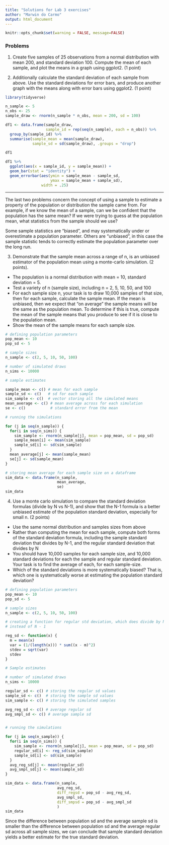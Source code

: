 ```yaml
---
title: "Solutions for Lab 3 exercises"
author: "Marwin do Carmo"
output: html_document
---
```


```r
knitr::opts_chunk$set(warning = FALSE, message=FALSE)
```
### Problems

1. Create five samples of 25 observations from a normal distribution with mean 200, and standard deviation 100. Compute the mean of each sample, and plot the means in a graph using ggplot2. (1 point)


2. Additionally calculate the standard deviation of each sample from above. Use the standard deviations for error bars, and produce another graph with the means along with error bars using ggplot2. (1 point)

```r

library(tidyverse)

n_sample <- 5
n_obs <- 25
sample_draw <- rnorm(n_sample * n_obs, mean = 200, sd = 100)

df1 <- data.frame(sample_draw,
                  sample_id = rep(seq(n_sample), each = n_obs)) %>% 
  group_by(sample_id) %>% 
  summarise(sample_mean = mean(sample_draw),
            sample_sd = sd(sample_draw), .groups = "drop")

df1

df1 %>% 
  ggplot(aes(x = sample_id, y = sample_mean)) +
  geom_bar(stat = "identity") +
  geom_errorbar(aes(ymin = sample_mean - sample_sd,
                    ymax = sample_mean + sample_sd),
                width = .25)
```

---

The last two problems concern the concept of using a sample to estimate a property of the population or distribution the sample came from. For example, if we know the mean of a sample, can we be confident that the population has the same mean? If we were trying to guess at the population mean, what statistics from the sample should we use?

Some sample statistics are "biased", and may systematically under or overestimate a population parameter. Others are "unbiased", in this case the sample statistic tends to correctly estimate the population parameter over the long run.

3. Demonstrate that the sample mean across a range of n, is an unbiased estimator of the population mean using a monte-carlo simulation. (2 points).

- The population is a normal distribution with mean = 10, standard deviation = 5.
- Test a variety of n (sample size), including n = 2, 5, 10, 50, and 100
- For each sample size n, your task is to draw 10,000 samples of that size, then for each sample, calculate the sample mean. If the mean is unbiased, then we expect that "on average" the sample means will be the same as the population mean. To determine if this is true, compute the mean of the sample means that you produce to see if it is close to the population mean. 
- Show the mean of the sample means for each sample size.

```r

# defining population parameters
pop_mean <- 10
pop_sd <- 5

# sample sizes
n_sample <- c(2, 5, 10, 50, 100)

# number of simulated draws
n_sims <- 10000

# sample estimates

sample_mean <- c() # mean for each sample
sample_sd <- c()   # sd for each sample
sim_sample <- c()  # vector storing all the simulated means
mean_average <- c() # mean average across for each simulation
se <- c()           # standard error from the mean

# running the simulations

for (j in seq(n_sample)) {
  for(i in seq(n_sims)) {
    sim_sample <- rnorm(n_sample[j], mean = pop_mean, sd = pop_sd)
    sample_mean[i] <- mean(sim_sample)
    sample_sd[i] <- sd(sim_sample)
  }
  mean_average[j] <- mean(sample_mean)
  se[j] <- sd(sample_mean)
}

# storing mean average for each sample size on a dataframe
sim_data <- data.frame(n_sample,
                       mean_average,
                       se)
sim_data

```

4. Use a monte carlo simulation to compare the standard deviation formulas (divide by N vs N-1), and show that the N-1 formula is a better unbiased estimate of the population standard deviation, especially for small n. (2 points)

- Use the same normal distribution and samples sizes from above
- Rather than computing the mean for each sample, compute both forms of the standard deviation formula, including the sample standard deviation that divides by N-1, and the regular standard deviation that divides by N
- You should have 10,000 samples for each sample size, and 10,000 standard deviations for each the sample and regular standard deviation. Your task is to find the average of each, for each sample-size.
- Which of the standard deviations is more systematically biased? That is, which one is systematically worse at estimating the population standard deviation?

```r

# defining population parameters
pop_mean <- 10
pop_sd <- 5

# sample sizes
n_sample <- c(2, 5, 10, 50, 100)

# creating a function for regular std deviation, which does divide by N,
# instead of N - 1

reg_sd <- function(x) {
  m = mean(x)
  var = (1/(length(x))) * sum((x - m)^2)
  stdev = sqrt(var)
  stdev
}

# Sample estimates

# number of simulated draws
n_sims <- 10000

regular_sd <- c() # storing the regular sd values
sample_sd <- c()  # storing the sample sd values
sim_sample <- c() # storing the simulated samples

avg_reg_sd <- c() # average regular sd
avg_smpl_sd <- c() # average sample sd


# running the simulations

for (j in seq(n_sample)) {
  for(i in seq(n_sims)) {
    sim_sample <- rnorm(n_sample[j], mean = pop_mean, sd = pop_sd)
    regular_sd[i] <- reg_sd(sim_sample)
    sample_sd[i] <- sd(sim_sample)
  }
  avg_reg_sd[j] <- mean(regular_sd)
  avg_smpl_sd[j] <- mean(sample_sd)
}

sim_data <- data.frame(n_sample,
                       avg_reg_sd,
                       diff_regsd = pop_sd - avg_reg_sd,
                       avg_smpl_sd,
                       diff_smpsd = pop_sd - avg_smpl_sd
                       )
sim_data

```
Since the difference between population sd and the average sample sd is smaller
than the difference between population sd and the average regular sd across
all sample sizes, we can conclude that sample standard deviation yields a 
better estimate for the true standard deviation.

